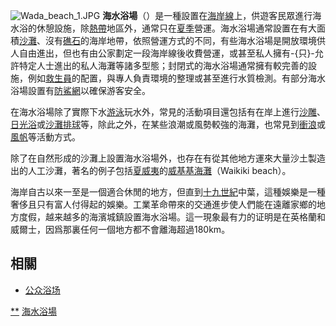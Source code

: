 {{unreferenced|time=2014-04-13T20:02:09+00:00}}
[[File:Wada_beach_1.JPG|thumb]]
'''海水浴場'''（{{lang-en|Seaside resort}}）是一種設置在[[海岸線|海岸線]]上，供遊客民眾進行海水浴的休憩設施，除[[熱帶|熱帶]]地區外，通常只在[[夏季|夏季]]營運。海水浴場通常設置在有大面積[[沙灘|沙灘]]、沒有[[礁石|礁石]]的海岸地帶，依照營運方式的不同，有些海水浴場是開放環境供人自由進出，但也有由公家劃定一段海岸線後收費營運，或甚至私人擁有-{只}-允許特定人士進出的私人海灘等諸多型態；封閉式的海水浴場通常擁有較完善的設施，例如[[救生員|救生員]]的配置，與專人負責環境的整理或甚至進行水質檢測。有部分海水浴場設置有[[防鯊網|防鯊網]]以確保游客安全。

在海水浴場除了實際下水[[游泳|游泳]]玩水外，常見的活動項目還包括有在岸上進行[[沙雕|沙雕]]、[[日光浴|日光浴]]或[[沙灘排球|沙灘排球]]等，除此之外，在某些浪潮或風勢較強的海灘，也常見到[[衝浪|衝浪]]或[[風帆|風帆]]等活動方式。

除了在自然形成的沙灘上設置海水浴場外，也存在有從其他地方運來大量沙土製造出的人工沙灘，著名的例子包括[[夏威夷|夏威夷]]的[[威基基|威基基海灘]]（Waikiki beach）。

海岸自古以來一至是一個適合休閒的地方，但直到[[十九世紀|十九世紀]]中葉，這種娛樂是一種奢侈且只有富人付得起的娛樂。工業革命帶來的交通進步使人們能在遠離家鄉的地方度假，越来越多的海濱城鎮設置海水浴場。這一現象最有力的证明是在英格蘭和威爾士，因爲那裏任何一個地方都不會離海超過180km。 

== 相關 ==
{{commonscat|Seaside resorts}}
*[[公众浴场|公众浴场]]
{{Authority control}}
{{Life-stub}}

[[Category:沙灘|**]]
[[Category:海水浴場|]]